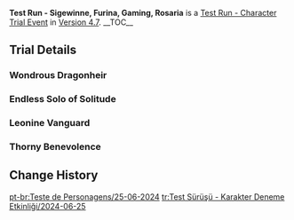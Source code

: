 {{Event
|name              = Test Run - Sigewinne, Furina, Gaming, Rosaria
|image             = Test Run - Sigewinne, Furina, Gaming, Rosaria.png
|type              = In-Game
|group             = Test Run
|time_known        = yes
|time_start        = 2024-06-25 18:00:00
|time_end          = 2024-07-16 14:59:59
}}
'''Test Run - Sigewinne, Furina, Gaming, Rosaria''' is a [[Test Run - Character Trial Event]] in [[Version 4.7]].
__TOC__
{{Test Run
|character_5_1 = Sigewinne
|rewards_5_1   = Primogem*20;Romaritime Flower*3;Transoceanic Pearl*3
|party_5_1     = Fischl,Xingqiu,Freminet
|character_5_2 = Furina
|rewards_5_2   = Primogem*20;Lakelight Lily*3;Whopperflower Nectar*3
|party_5_2     = Sayu,Xiangling,Bennett
|character_4_1 = Gaming
|rewards_4_1   = Adventurer's Experience*6;Starconch*3;Slime Condensate*3
|party_4_1     = Layla,Lynette,Bennett
|character_4_2 = Rosaria
|rewards_4_2   = Mystic Enhancement Ore*3;Valberry*3;Recruit's Insignia*3
|party_4_2     = Xiangling,Chongyun,Bennett
|wish          = Romaritime Meluserenity/2024-06-25
|wish2         = Chanson of Many Waters/2024-06-25
}}

==Trial Details==
===Wondrous Dragonheir===
{{Trial Character/Event/Header}}
{{Trial Character/Event
|character_name         = Sigewinne
|character_level        = 80
|constellation          = 0
|weapon_name            = Silvershower Heartstrings
|weapon_level           = 80
|refinement             = 1

|artifact_flower        = Flower of Accolades
|artifact_feather       = Vibrant Pinion
|artifact_sands         = Orichalceous Time-Dial
|artifact_goblet        = Feast of Boundless Joy
|artifact_circlet       = General's Ancient Helm
|artifact_level         = 20
|set1                   = Tenacity of the Millelith
|set1_piece_bonus       = 2
|set2                   = Vourukasha's Glow
|set2_piece_bonus       = 2

|normal_attack_talent   = 8
|elemental_skill_talent = 8
|elemental_burst_talent = 8

|hp                     = 53,443
|atk                    = 1,162
|def                    = 540
|em                     = 105
|crit_rate              = 26.0%
|crit_dmg               = 91.9%
|er                     = 135.0%
}}
{{Trial Character/Event
|character_name         = Fischl
|character_level        = 80
|constellation          = 0
|weapon_name            = The Stringless
|weapon_level           = 80
|refinement             = 1

|artifact_flower        = Gladiator's Nostalgia
|artifact_feather       = Gladiator's Destiny
|artifact_sands         = Hourglass of Thunder
|artifact_goblet        = Omen of Thunderstorm
|artifact_circlet       = Thunder Summoner's Crown
|artifact_level         = 20
|set1                   = Gladiator's Finale
|set1_piece_bonus       = 2
|set2                   = Thundering Fury
|set2_piece_bonus       = 2

|normal_attack_talent   = 8
|elemental_skill_talent = 8
|elemental_burst_talent = 8

|hp                     = 17,697
|atk                    = 1,735
|def                    = 637
|em                     = 256
|crit_rate              = 57.1%
|crit_dmg               = 91.9%
|er                     = 135.0%
|electro_dmg            = 61.6%
}}
{{Trial Character/Event
|character_name         = Xingqiu
|character_level        = 80
|constellation          = 0
|weapon_name            = Sacrificial Sword
|weapon_level           = 80
|refinement             = 1

|artifact_flower        = Royal Flora
|artifact_feather       = Royal Plume
|artifact_sands         = Copper Compass
|artifact_goblet        = Goblet of Thundering Deep
|artifact_circlet       = Wine-Stained Tricorne
|artifact_level         = 20
|set1                   = Noblesse Oblige
|set1_piece_bonus       = 2
|set2                   = Heart of Depth
|set2_piece_bonus       = 2

|normal_attack_talent   = 8
|elemental_skill_talent = 8
|elemental_burst_talent = 8

|hp                     = 18,938
|atk                    = 1,191
|def                    = 801
|em                     = 105
|crit_rate              = 57.1%
|crit_dmg               = 91.9%
|er                     = 242.6%
|hydro_dmg              = 81.6%
}}
{{Trial Character/Event
|character_name         = Freminet
|character_level        = 80
|constellation          = 0
|weapon_name            = Royal Greatsword
|weapon_level           = 80
|refinement             = 1

|artifact_flower        = Snowswept Memory
|artifact_feather       = Icebreaker's Resolve
|artifact_sands         = Frozen Homeland's Demise
|artifact_goblet        = Frost-Weaved Dignity
|artifact_circlet       = Broken Rime's Echo
|artifact_level         = 20
|set1                   = Blizzard Strayer
|set1_piece_bonus       = 4

|normal_attack_talent   = 8
|elemental_skill_talent = 8
|elemental_burst_talent = 8

|hp                     = 21,158
|atk                    = 1,901
|def                    = 752
|em                     = 105
|crit_rate              = 26.0%
|crit_dmg               = 154.1%
|er                     = 135.0%
|cryo_dmg               = 61.6%
}}
{{Trial Character/Event/Footer}}

===Endless Solo of Solitude===
{{Trial Character/Event/Header}}
{{Trial Character/Event
|character_name         = Furina
|character_level        = 80
|constellation          = 0
|weapon_name            = Splendor of Tranquil Waters
|weapon_level           = 80
|refinement             = 1

|artifact_flower        = Golden Song's Variation
|artifact_feather       = Golden Bird's Shedding
|artifact_sands         = Golden Era's Prelude
|artifact_goblet        = Golden Night's Bustle
|artifact_circlet       = Golden Troupe's Reward
|artifact_level         = 20
|set1                   = Golden Troupe
|set1_piece_bonus       = 4

|normal_attack_talent   = 8
|elemental_skill_talent = 8
|elemental_burst_talent = 8

|hp                     = 27,879
|atk                    = 1,387
|def                    = 736
|em                     = 105
|crit_rate              = 71.5%
|crit_dmg               = 172.4%
|er                     = 135.0%
|hydro_dmg              = 46.6%
}}
{{Trial Character/Event
|character_name         = Sayu
|character_level        = 80
|constellation          = 0
|weapon_name            = Favonius Greatsword
|weapon_level           = 80
|refinement             = 1

|artifact_flower        = In Remembrance of Viridescent Fields
|artifact_feather       = Viridescent Arrow Feather
|artifact_sands         = Viridescent Venerer's Determination
|artifact_goblet        = Viridescent Venerer's Vessel
|artifact_circlet       = Viridescent Venerer's Diadem
|artifact_level         = 20
|set1                   = Viridescent Venerer
|set1_piece_bonus       = 4

|normal_attack_talent   = 8
|elemental_skill_talent = 8
|elemental_burst_talent = 8

|hp                     = 18,270
|atk                    = 1,285
|def                    = 788
|em                     = 736
|crit_rate              = 26.0%
|crit_dmg               = 91.9%
|er                     = 190.8%
|anemo_dmg              = 15.0%
}}
{{Trial Character/Event
|character_name         = Xiangling
|character_level        = 80
|constellation          = 0
|weapon_name            = Dragon's Bane
|weapon_level           = 80
|refinement             = 1

|artifact_flower        = Royal Flora
|artifact_feather       = Royal Plume
|artifact_sands         = Witch's End Time
|artifact_goblet        = Witch's Heart Flames
|artifact_circlet       = Witch's Scorching Hat
|artifact_level         = 20
|set1                   = Noblesse Oblige
|set1_piece_bonus       = 2
|set2                   = Crimson Witch of Flames
|set2_piece_bonus       = 2

|normal_attack_talent   = 8
|elemental_skill_talent = 8
|elemental_burst_talent = 8

|hp                     = 17,312
|atk                    = 1,541
|def                    = 712
|em                     = 378
|crit_rate              = 57.1%
|crit_dmg               = 91.9%
|er                     = 135.0%
|pyro_dmg               = 61.6%
}}
{{Trial Character/Event
|character_name         = Bennett
|character_level        = 80
|constellation          = 0
|weapon_name            = Sapwood Blade
|weapon_level           = 80
|refinement             = 1

|artifact_flower        = Royal Flora
|artifact_feather       = Royal Plume
|artifact_sands         = Royal Pocket Watch
|artifact_goblet        = Royal Silver Urn
|artifact_circlet       = Royal Masque
|artifact_level         = 20
|set1                   = Noblesse Oblige
|set1_piece_bonus       = 4

|normal_attack_talent   = 8
|elemental_skill_talent = 8
|elemental_burst_talent = 8

|hp                     = 29,043
|atk                    = 1,354
|def                    = 815
|em                     = 105
|crit_rate              = 26.0%
|crit_dmg               = 91.9%
|er                     = 234.7%
}}
{{Trial Character/Event/Footer}}

===Leonine Vanguard===
{{Trial Character/Event/Header}}
{{Trial Character/Event
|character_name         = Gaming
|character_level        = 80
|constellation          = 0
|weapon_name            = Serpent Spine
|weapon_level           = 80
|refinement             = 1

|artifact_flower        = Witch's Flower of Blaze
|artifact_feather       = Witch's Ever-Burning Plume
|artifact_sands         = Witch's End Time
|artifact_goblet        = Witch's Heart Flames
|artifact_circlet       = Witch's Scorching Hat
|artifact_level         = 20
|set1                   = Crimson Witch of Flames
|set1_piece_bonus       = 4

|normal_attack_talent   = 8
|elemental_skill_talent = 8
|elemental_burst_talent = 8

|hp                     = 17,844
|atk                    = 1,886
|def                    = 746
|em                     = 105
|crit_rate              = 51.1%
|crit_dmg               = 134.1%
|er                     = 135.0%
|pyro_dmg               = 61.6%
}}
{{Trial Character/Event
|character_name         = Layla
|character_level        = 80
|constellation          = 0
|weapon_name            = Favonius Sword
|weapon_level           = 80
|refinement             = 1

|artifact_flower        = Snowswept Memory
|artifact_feather       = Icebreaker's Resolve
|artifact_sands         = Frozen Homeland's Demise
|artifact_goblet        = Frost-Weaved Dignity
|artifact_circlet       = Broken Rime's Echo
|artifact_level         = 20
|set1                   = Blizzard Strayer
|set1_piece_bonus       = 4

|normal_attack_talent   = 8
|elemental_skill_talent = 8
|elemental_burst_talent = 8

|hp                     = 28,457
|atk                    = 1,250
|def                    = 699
|em                     = 105
|crit_rate              = 57.1%
|crit_dmg               = 91.9%
|er                     = 190.8%
|cryo_dmg               = 15.0%
}}
{{Trial Character/Event
|character_name         = Lynette
|character_level        = 80
|constellation          = 0
|weapon_name            = Sacrificial Sword
|weapon_level           = 80
|refinement             = 1

|artifact_flower        = In Remembrance of Viridescent Fields
|artifact_feather       = Viridescent Arrow Feather
|artifact_sands         = Viridescent Venerer's Determination
|artifact_goblet        = Viridescent Venerer's Vessel
|artifact_circlet       = Viridescent Venerer's Diadem
|artifact_level         = 20
|set1                   = Viridescent Venerer
|set1_piece_bonus       = 4

|normal_attack_talent   = 8
|elemental_skill_talent = 8
|elemental_burst_talent = 8

|hp                     = 18,803
|atk                    = 1,269
|def                    = 755
|em                     = 105
|crit_rate              = 57.1%
|crit_dmg               = 91.9%
|er                     = 242.6%
|anemo_dmg              = 79.6%
}}
{{Trial Character/Event
|character_name         = Bennett
|character_level        = 80
|constellation          = 0
|weapon_name            = Sapwood Blade
|weapon_level           = 80
|refinement             = 1

|artifact_flower        = Royal Flora
|artifact_feather       = Royal Plume
|artifact_sands         = Royal Pocket Watch
|artifact_goblet        = Royal Silver Urn
|artifact_circlet       = Royal Masque
|artifact_level         = 20
|set1                   = Noblesse Oblige
|set1_piece_bonus       = 4

|normal_attack_talent   = 8
|elemental_skill_talent = 8
|elemental_burst_talent = 8

|hp                     = 29,043
|atk                    = 1,354
|def                    = 815
|em                     = 105
|crit_rate              = 26.0%
|crit_dmg               = 91.9%
|er                     = 234.7%
}}
{{Trial Character/Event/Footer}}

===Thorny Benevolence===
{{Trial Character/Event/Header}}
{{Trial Character/Event
|character_name         = Rosaria
|character_level        = 80
|constellation          = 0
|weapon_name            = Dragonspine Spear
|weapon_level           = 80
|refinement             = 1

|artifact_flower        = Bloodstained Flower of Iron
|artifact_feather       = Bloodstained Black Plume
|artifact_sands         = Bloodstained Final Hour
|artifact_goblet        = Bloodstained Chevalier's Goblet
|artifact_circlet       = Bloodstained Iron Mask
|artifact_level         = 20
|set1                   = Bloodstained Chivalry
|set1_piece_bonus       = 4

|normal_attack_talent   = 8
|elemental_skill_talent = 8
|elemental_burst_talent = 8

|hp                     = 18,696
|atk                    = 1,676
|def                    = 753
|em                     = 105
|crit_rate              = 57.1%
|crit_dmg               = 91.9%
|er                     = 135.0%
|physical_dmg           = 146.2%
}}
{{Trial Character/Event
|character_name         = Xiangling
|character_level        = 80
|constellation          = 0
|weapon_name            = Dragon's Bane
|weapon_level           = 80
|refinement             = 1

|artifact_flower        = Royal Flora
|artifact_feather       = Royal Plume
|artifact_sands         = Witch's End Time
|artifact_goblet        = Witch's Heart Flames
|artifact_circlet       = Witch's Scorching Hat
|artifact_level         = 20
|set1                   = Noblesse Oblige
|set1_piece_bonus       = 2
|set2                   = Crimson Witch of Flames
|set2_piece_bonus       = 2

|normal_attack_talent   = 8
|elemental_skill_talent = 8
|elemental_burst_talent = 8

|hp                     = 17,312
|atk                    = 1,541
|def                    = 712
|em                     = 378
|crit_rate              = 57.1%
|crit_dmg               = 91.9%
|er                     = 135.0%
|pyro_dmg               = 61.6%
}}
{{Trial Character/Event
|character_name         = Chongyun
|character_level        = 80
|constellation          = 0
|weapon_name            = Royal Greatsword
|weapon_level           = 80
|refinement             = 1

|artifact_flower        = Snowswept Memory
|artifact_feather       = Icebreaker's Resolve
|artifact_sands         = Frozen Homeland's Demise
|artifact_goblet        = Frost-Weaved Dignity
|artifact_circlet       = Broken Rime's Echo
|artifact_level         = 20
|set1                   = Blizzard Strayer
|set1_piece_bonus       = 4

|normal_attack_talent   = 8
|elemental_skill_talent = 8
|elemental_burst_talent = 8

|hp                     = 17,418
|atk                    = 2,017
|def                    = 692
|em                     = 105
|crit_rate              = 57.1%
|crit_dmg               = 91.9%
|er                     = 135.0%
|cryo_dmg               = 61.6%
}}
{{Trial Character/Event
|character_name         = Bennett
|character_level        = 80
|constellation          = 0
|weapon_name            = Sapwood Blade
|weapon_level           = 80
|refinement             = 1

|artifact_flower        = Royal Flora
|artifact_feather       = Royal Plume
|artifact_sands         = Royal Pocket Watch
|artifact_goblet        = Royal Silver Urn
|artifact_circlet       = Royal Masque
|artifact_level         = 20
|set1                   = Noblesse Oblige
|set1_piece_bonus       = 4

|normal_attack_talent   = 8
|elemental_skill_talent = 8
|elemental_burst_talent = 8

|hp                     = 29,043
|atk                    = 1,354
|def                    = 815
|em                     = 105
|crit_rate              = 26.0%
|crit_dmg               = 91.9%
|er                     = 234.7%
}}
{{Trial Character/Event/Footer}}

==Change History==
{{Change History|4.7}}

[[pt-br:Teste de Personagens/25-06-2024]]
[[tr:Test Sürüşü - Karakter Deneme Etkinliği/2024-06-25]]